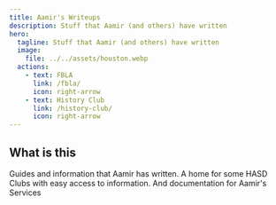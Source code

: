 ```yaml
---
title: Aamir's Writeups
description: Stuff that Aamir (and others) have written
hero:
  tagline: Stuff that Aamir (and others) have written
  image:
    file: ../../assets/houston.webp
  actions:
    - text: FBLA
      link: /fbla/
      icon: right-arrow
    - text: History Club
      link: /history-club/
      icon: right-arrow
---
```



## What is this

<CardGrid stagger>
  <Card title="Update content" icon="pencil">
    Guides and information that Aamir has written.
  </Card>
  <Card title="Home" icon="add-document">
    A home for some HASD Clubs with easy access to information.
  </Card>
  <Card title="Documentation" icon="open-book">
    And documentation for Aamir's Services
  </Card>
</CardGrid>
